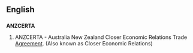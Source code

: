 {{wikipedia}}
==English==

==={{initialism}}===
'''ANZCERTA'''


# {{economics}} ANZCERTA - Australia New Zealand Closer Economic Relations Trade [[agreement|Agreement]]. (Also known as Closer Economic Relations)